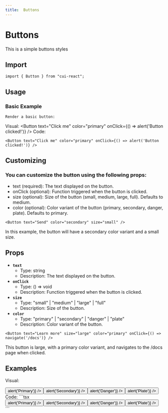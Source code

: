 ```yaml
---
title:  Buttons
---
```


# Buttons
This is a simple buttons styles

## Import

```tsx
import { Button } from "cui-react";
```

## Usage
### Basic Example
`Render a basic button:`

Visual: 
<Button text="Click me" color="primary"  onClick={() => alert('Button clicked!')} />
Code:
```tsx
<Button text="Click me" color="primary" onClick={() => alert('Button clicked!')} />
```



## Customizing
### You can customize the button using the following props:

- text (required): The text displayed on the button.
- onClick (optional): Function triggered when the button is clicked.
- size (optional): Size of the button (small, medium, large, full). Defaults to medium.
- color (optional): Color variant of the button (primary, secondary, danger, plate). Defaults to primary.
```tsx
<Button text="Send" color="secondary" size="small" />
```

In this example, the button will have a secondary color variant and a small size.

## Props
- **`text`**
  - Type: string
  - Description: The text displayed on the button.
- **`onClick`**
  - Type: () => void
  - Description: Function triggered when the button is clicked.
- **`size`**
  - Type: "small" | "medium" | "large" | "full"
  - Description: Size of the button.
- **`color`**
  - Type: "primary" | "secondary" | "danger" | "plate"
  - Description: Color variant of the button.

```tsx
<Button text="Learn more" size="large" color="primary" onClick={() => navigate('/docs')} />
```

This button is large, with a primary color variant, and navigates to the /docs page when clicked.

## Examples
Visual:
<div className="flex flex-col md:flex-row md:flex-wrap items-center rounded-md bg-slate-400 space-y-2 md:space-x-5 md:space-y-0 h-auto p-2">
  <Button text="Primary Full" size="full" color="primary" onClick={() => alert('Primary')} />
  <Button text="Secondary Large" size="large" color="secondary" onClick={() => alert('Secondary')} />
  <Button text="Danger Medium" size="medium" color="danger" onClick={() => alert('Danger')} />
  <Button text="Plate Small" size="small" color="plate" onClick={() => alert('Plate')} />
</div>
Code:
```tsx
<div className="flex flex-col md:flex-row md:flex-wrap items-center rounded-md bg-slate-400 space-y-2 md:space-x-5 md:space-y-0 h-auto p-2">
  <Button text="Primary Full" size="full" color="primary" onClick={() => alert('Primary')} />
  <Button text="Secondary Large" size="large" color="secondary" onClick={() => alert('Secondary')} />
  <Button text="Danger Medium" size="medium" color="danger" onClick={() => alert('Danger')} />
  <Button text="Plate Small" size="small" color="plate" onClick={() => alert('Plate')} />
</div>```